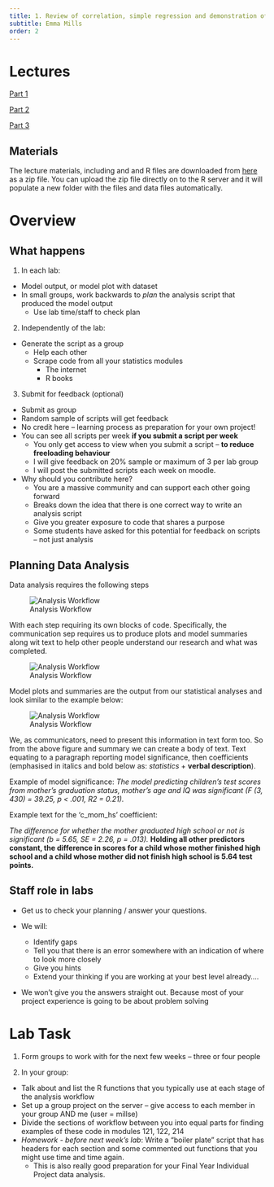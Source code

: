 ```yaml
---
title: 1. Review of correlation, simple regression and demonstration of multiple regression
subtitle: Emma Mills
order: 2
---
```


# Lectures

[Part 1](https://modules.lancaster.ac.uk/mod/url/view.php?id=1978183)

[Part 2](https://modules.lancaster.ac.uk/mod/url/view.php?id=1978184)

[Part 3](https://modules.lancaster.ac.uk/mod/url/view.php?id=1978185)

## Materials

The lecture materials, including and and R files are downloaded from [here](data/Week1_lecture_materials.zip) as a zip file. You can upload the zip file directly on to the R server and it will populate a new folder with the files and data files automatically.

# Overview

## What happens

1. In each lab:
+ Model output, or model plot with dataset
+ In small groups, work backwards to *plan* the analysis script that produced the model output
  + Use lab time/staff to check plan

2. Independently of the lab:
+ Generate the script as a group
  + Help each other
  + Scrape code from all your statistics modules
    + The internet
    + R books

3. Submit for feedback (optional)
+ Submit as group
+ Random sample of scripts will get feedback
+ No credit here – learning process as preparation for your own project!
+ You can see all scripts per week __if you submit a script per week__
  + You only get access to view when you submit a script – __to reduce freeloading behaviour__
  + I will give feedback on 20% sample or maximum of 3 per lab group
  + I will post the submitted scripts each week on moodle.
+ Why should you contribute here?
  + You are a massive community and can support each other going forward
  + Breaks down the idea that there is one correct way to write an analysis script
  + Give you greater exposure to code that shares a purpose
  + Some students have asked for this potential for feedback on scripts – not just analysis


## Planning Data Analysis


Data analysis requires the following steps 

![Analysis Workflow](Images/Wk1/Wrangle.png)

With each step requiring its own blocks of code. Specifically, the communication sep requires us to produce plots and model summaries along wit text to help other people understand our research and what was completed.

![Analysis Workflow](Images/Wk1/WrangleUpdate2.png)

Model plots and summaries are the output from our statistical analyses and look similar to the example below:

![Analysis Workflow](Images/Wk1/PlotSummary.png)

We, as communicators, need to present this information in text form too. So from the above figure and summary we can create a body of text. Text equating to a paragraph reporting model significance, then coefficients (emphasised in italics and bold below as: *statistics* + __verbal description__).

Example of model significance:  *The model predicting children’s test scores from mother’s graduation status, mother’s age and IQ was significant (F (3, 430) = 39.25, p < .001, R2 = 0.21).*

Example text for the 'c_mom_hs' coefficient:

*The difference for whether the mother graduated high school or not is significant (b = 5.65, SE = 2.26, p = .013).*  __Holding all other predictors constant, the difference in scores for a child whose mother finished high school and a child whose mother did not finish high school is 5.64 test points.__

## Staff role in labs

* Get us to check your planning / answer your questions. 

* We will:
  + Identify gaps
  + Tell you that there is an error somewhere with an indication of where to look more closely
  + Give you hints
  + Extend your thinking if you are working at your best level already….

* We won’t give you the answers straight out. Because most of your project experience is going to be about problem solving

# Lab Task

1. Form groups to work with for the next few weeks – three or four people

2. In your group:
  + Talk about and list the R functions that you typically use at each stage of the analysis workflow
  + Set up a group project on the server –  give access to each member in your group AND me (user = millse)
  + Divide the sections of workflow between you into equal parts for finding examples of these code in modules 121, 122, 214
  + _Homework - before next week’s lab_: Write a “boiler plate” script that has headers for each section and some commented out functions that you might use time and time again.
    + This is also really good preparation for your Final Year Individual Project data analysis.

